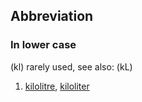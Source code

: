 ==Abbreviation==
===In lower case=== (kl) rarely used, see also: (kL)

# [[kilolitre]], [[kiloliter]]